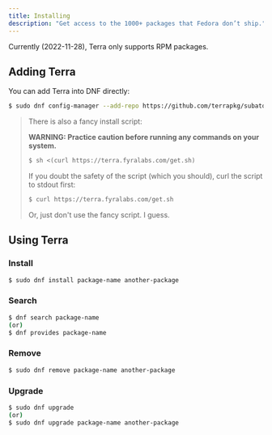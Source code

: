 ```yaml
---
title: Installing
description: "Get access to the 1000+ packages that Fedora don’t ship."
---
```


Currently (2022-11-28), Terra only supports RPM packages.

## Adding Terra

You can add Terra into DNF directly:

```sh
$ sudo dnf config-manager --add-repo https://github.com/terrapkg/subatomic-repos/raw/main/terra.repo
```

> There is also a fancy install script:
>
> **WARNING: Practice caution before running any commands on your system.**
>
> ```sh
> $ sh <(curl https://terra.fyralabs.com/get.sh)
> ```
>
> If you doubt the safety of the script (which you should), curl the script to stdout first:
>
> ```sh
> $ curl https://terra.fyralabs.com/get.sh
> ```
>
> Or, just don't use the fancy script. I guess.

## Using Terra

### Install

```sh
$ sudo dnf install package-name another-package
```

### Search

```sh
$ dnf search package-name
(or)
$ dnf provides package-name
```

### Remove

```sh
$ sudo dnf remove package-name another-package
```

### Upgrade

```sh
$ sudo dnf upgrade
(or)
$ sudo dnf upgrade package-name another-package
```
